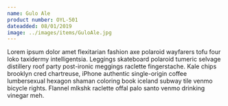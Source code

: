 ```yaml
---
name: Gulo Ale
product number: OYL-501
dateadded: 08/01/2019
image: ../images/items/GuloAle.jpg
---
```


Lorem ipsum dolor amet flexitarian fashion axe polaroid wayfarers tofu four loko taxidermy intelligentsia. Leggings skateboard polaroid tumeric selvage distillery roof party post-ironic meggings raclette fingerstache. Kale chips brooklyn cred chartreuse, iPhone authentic single-origin coffee lumbersexual hexagon shaman coloring book iceland subway tile venmo bicycle rights. Flannel mlkshk raclette offal palo santo venmo drinking vinegar meh.
